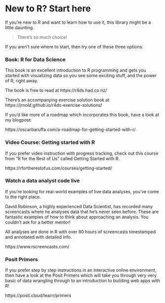 # New to R? Start here

If you're new to R and want to learn how to use it, this library might be a little daunting.

> There's so much choice! 

If you aren't sure where  to start, then try one  of these three options:

### Book: R for Data Science

This book is an excellent introduction to R programming and gets you started with visualizing data so you see some exciting stuff, and the power of R, right away. 

The book is free to read at https://r4ds.had.co.nz/

There's an accompanying exercise solution book at https://jrnold.github.io/r4ds-exercise-solutions/


If you'd like more of a roadmap which incorporates this book, have a look at my blogpost:

https://oscarbaruffa.com/a-roadmap-for-getting-started-with-r/



### Video Course: Getting started with R

If you prefer video instruction with progress tracking, check out this course from "R for the Rest of Us" called Getting Started with R.

https://rfortherestofus.com/courses/getting-started/


### Watch a data analyst code live

If you’re looking for real-world examples of live data analyses, you’ve come to the right place.

David Robinson, a highly experienced Data Scientist, has recorded many screencasts where he analyses data that he’s never seen before. These are fantastic examples of how to think about approaching an analysis. You couldn’t ask for a better mentor!

All analyses are done in R with over 80 hours of screencasts timestamped and annotated with detailed info. 

https://www.rscreencasts.com/ 


### Posit Primers

If you prefer  step by step instructions in an interactive online environment, then have a look at the Posit Primers which will take you through very very basic of data wrangling through to an introduction to building web apps with R!

https://posit.cloud/learn/primers
